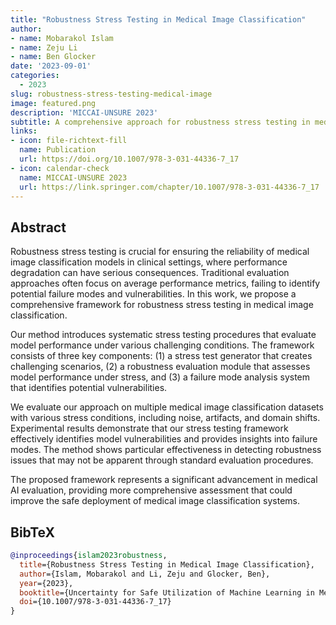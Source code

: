 ```yaml
---
title: "Robustness Stress Testing in Medical Image Classification"
author: 
- name: Mobarakol Islam
- name: Zeju Li
- name: Ben Glocker
date: '2023-09-01'
categories:
  - 2023
slug: robustness-stress-testing-medical-image
image: featured.png
description: 'MICCAI-UNSURE 2023'
subtitle: A comprehensive approach for robustness stress testing in medical image classification.
links:
- icon: file-richtext-fill
  name: Publication
  url: https://doi.org/10.1007/978-3-031-44336-7_17
- icon: calendar-check
  name: MICCAI-UNSURE 2023
  url: https://link.springer.com/chapter/10.1007/978-3-031-44336-7_17
---
```


## Abstract

Robustness stress testing is crucial for ensuring the reliability of medical image classification models in clinical settings, where performance degradation can have serious consequences. Traditional evaluation approaches often focus on average performance metrics, failing to identify potential failure modes and vulnerabilities. In this work, we propose a comprehensive framework for robustness stress testing in medical image classification.

Our method introduces systematic stress testing procedures that evaluate model performance under various challenging conditions. The framework consists of three key components: (1) a stress test generator that creates challenging scenarios, (2) a robustness evaluation module that assesses model performance under stress, and (3) a failure mode analysis system that identifies potential vulnerabilities.

We evaluate our approach on multiple medical image classification datasets with various stress conditions, including noise, artifacts, and domain shifts. Experimental results demonstrate that our stress testing framework effectively identifies model vulnerabilities and provides insights into failure modes. The method shows particular effectiveness in detecting robustness issues that may not be apparent through standard evaluation procedures.

The proposed framework represents a significant advancement in medical AI evaluation, providing more comprehensive assessment that could improve the safe deployment of medical image classification systems.

## BibTeX

```bibtex
@inproceedings{islam2023robustness,
  title={Robustness Stress Testing in Medical Image Classification},
  author={Islam, Mobarakol and Li, Zeju and Glocker, Ben},
  year={2023},
  booktitle={Uncertainty for Safe Utilization of Machine Learning in Medical Imaging (miccai-unsure 2023)},
  doi={10.1007/978-3-031-44336-7_17}
}
``` 